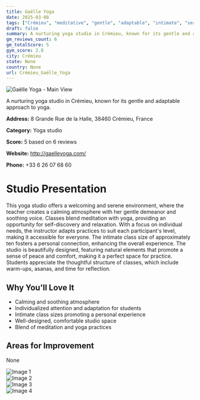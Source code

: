 ```yaml
---
title: Gaëlle Yoga
date: 2025-03-08
tags: ["Crémieu", "meditative", "gentle", "adaptable", "intimate", "serene", "Crémieu"]  
draft: false
summary: A nurturing yoga studio in Crémieu, known for its gentle and adaptable approach to yoga.
gm_reviews_count: 6
gm_totalScore: 5
gym_score: 2.8
city: Crémieu
state: None
country: None
url: Crémieu_Gaëlle_Yoga
---
```


<div className="aspect-[16/9] relative my-8">
  <img 
    src="https://lh5.googleusercontent.com/p/AF1QipNCnpxAgQ2iF6ey0bw_CW3HWMwS9qV7tcN7mu33=w1920-h1080-k-no"
    alt="Gaëlle Yoga - Main View"
    className="object-cover absolute inset-0 w-full h-full rounded-lg"
  />
</div>

A nurturing yoga studio in Crémieu, known for its gentle and adaptable approach to yoga.

**Address:** 8 Grande Rue de la Halle, 38460 Crémieu, France

**Category:** Yoga studio

**Score:** 5 based on 6 reviews

**Website:** http://gaelleyoga.com/

**Phone:** +33 6 26 07 68 60

# Studio Presentation

This yoga studio offers a welcoming and serene environment, where the teacher creates a calming atmosphere with her gentle demeanor and soothing voice. Classes blend meditation with yoga, providing an opportunity for self-discovery and relaxation. With a focus on individual needs, the instructor adapts practices to suit each participant's level, making it accessible for everyone. The intimate class size of approximately ten fosters a personal connection, enhancing the overall experience. The studio is beautifully designed, featuring natural elements that promote a sense of peace and comfort, making it a perfect space for practice. Students appreciate the thoughtful structure of classes, which include warm-ups, asanas, and time for reflection.

## Why You'll Love It

- Calming and soothing atmosphere
- Individualized attention and adaptation for students
- Intimate class sizes promoting a personal experience
- Well-designed, comfortable studio space
- Blend of meditation and yoga practices

## Areas for Improvement

None

<div className="grid grid-cols-1 xl:grid-cols-2 gap-4 my-8">
<div className="aspect-[4/3] relative"><img src="https://lh5.googleusercontent.com/p/AF1QipPOoz4FsCmDqIxZHX-lDEiGntiWNQW94gDhqfHI=w1920-h1080-k-no" alt="Image 1" className="object-cover absolute inset-0 w-full h-full rounded-lg" /></div>
<div className="aspect-[4/3] relative"><img src="https://lh5.googleusercontent.com/p/AF1QipP_cjn4ex0_4lN-IyY4xSyTvD2Ci6ZtpTnw6nmM=w1920-h1080-k-no" alt="Image 2" className="object-cover absolute inset-0 w-full h-full rounded-lg" /></div>
<div className="aspect-[4/3] relative"><img src="https://lh5.googleusercontent.com/p/AF1QipMFzn3XrPwhxldQ6_T0f6RjsOMODcLIL8Y_XB4u=w1920-h1080-k-no" alt="Image 3" className="object-cover absolute inset-0 w-full h-full rounded-lg" /></div>
<div className="aspect-[4/3] relative"><img src="https://lh5.googleusercontent.com/p/AF1QipODX1Z7GRkxw2Dk98McYzukaX4Utr_FABuKa8e-=w1920-h1080-k-no" alt="Image 4" className="object-cover absolute inset-0 w-full h-full rounded-lg" /></div>
</div>